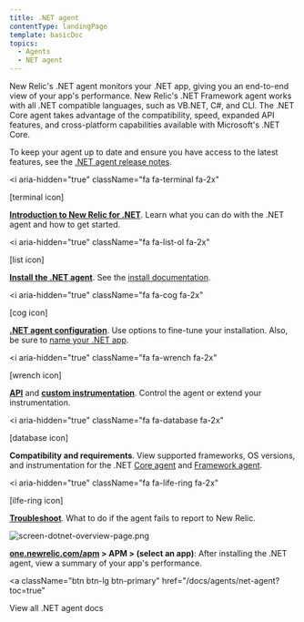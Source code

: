 ```yaml
---
title: .NET agent
contentType: landingPage
template: basicDoc
topics:
  - Agents
  - NET agent
---
```


New Relic's .NET agent monitors your .NET app, giving you an end-to-end view of your app's performance. New Relic's .NET Framework agent works with all .NET compatible languages, such as VB.NET, C#, and CLI. The .NET Core agent takes advantage of the compatibility, speed, expanded API features, and cross-platform capabilities available with Microsoft's .NET Core.

To keep your agent up to date and ensure you have access to the latest features, see the [.NET agent release notes](/docs/release-notes/agent-release-notes/net-release-notes).

<i
  aria-hidden="true"
  className="fa fa-terminal fa-2x"
>
  \[terminal icon]
</i>

**[Introduction to New Relic for .NET](/docs/agents/net-agent/getting-started/introduction-new-relic-net)**. Learn what you can do with the .NET agent and how to get started.

<i
  aria-hidden="true"
  className="fa fa-list-ol fa-2x"
>
  \[list icon]
</i>

**[Install the .NET agent](/docs/agents/net-agent/installation/install-enable-new-relic-net-agent)**. See the [install documentation](/docs/agents/net-agent/installation/install-enable-new-relic-net-agent).

<i
  aria-hidden="true"
  className="fa fa-cog fa-2x"
>
  \[cog icon]
</i>

**[.NET agent configuration](/docs/agents/net-agent/installation-configuration/net-agent-configuration)**. Use options to fine-tune your installation. Also, be sure to [name your .NET app](/docs/agents/net-agent/installation-and-configuration/naming-your-net-application).

<i
  aria-hidden="true"
  className="fa fa-wrench fa-2x"
>
  \[wrench icon]
</i>

**[API](/docs/agents/net-agent/net-agent-api)** and **[custom instrumentation](/docs/agents/net-agent/custom-instrumentation/introduction-net-custom-instrumentation)**. Control the agent or extend your instrumentation.

<i
  aria-hidden="true"
  className="fa fa-database fa-2x"
>
  \[database icon]
</i>

**Compatibility and requirements**. View supported frameworks, OS versions, and instrumentation for the .NET [Core agent](/docs/agents/net-agent/getting-started/compatibility-requirements-net-core-20-agent) and [Framework agent](/docs/agents/net-agent/getting-started/compatibility-requirements-net-framework-agent).

<i
  aria-hidden="true"
  className="fa fa-life-ring fa-2x"
>
  \[ilfe-ring icon]
</i>

**[Troubleshoot](/docs/agents/net-agent/troubleshooting/no-data-appears-net)**. What to do if the agent fails to report to New Relic.

![screen-dotnet-overview-page.png](https://docs-staging.newrelic.com/sites/default/files/thumbnails/image/screen-dotnet-overview-page.png "screen-dotnet-overview-page.png")

**[one.newrelic.com/apm](https://one.newrelic.com/apm) > APM > (select an app)**: After installing the .NET agent, view a summary of your app's performance.

<a
  className="btn btn-lg btn-primary"
  href="/docs/agents/net-agent?toc=true"
>
  View all .NET agent docs
</a>
